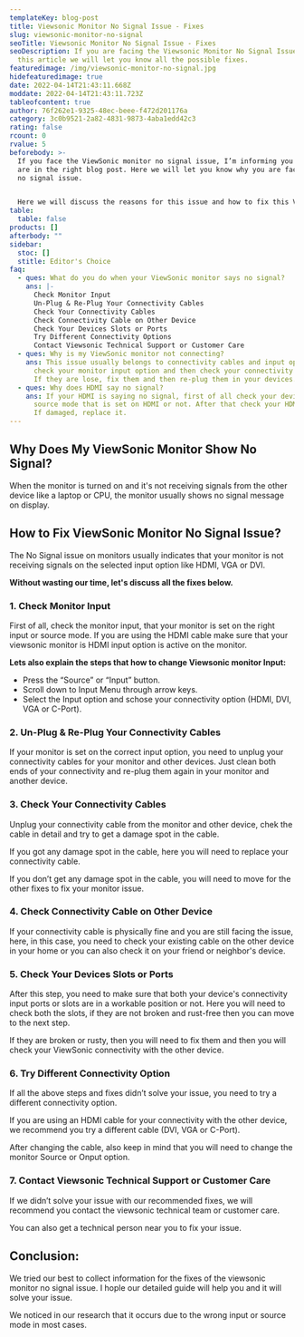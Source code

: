 ```yaml
---
templateKey: blog-post
title: Viewsonic Monitor No Signal Issue - Fixes
slug: viewsonic-monitor-no-signal
seoTitle: Viewsonic Monitor No Signal Issue - Fixes
seoDescription: If you are facing the Viewsonic Monitor No Signal Issue, here in
  this article we will let you know all the possible fixes.
featuredimage: /img/viewsonic-monitor-no-signal.jpg
hidefeaturedimage: true
date: 2022-04-14T21:43:11.668Z
moddate: 2022-04-14T21:43:11.723Z
tableofcontent: true
author: 76f262e1-9325-48ec-beee-f472d201176a
category: 3c0b9521-2a82-4831-9873-4aba1edd42c3
rating: false
rcount: 0
rvalue: 5
beforebody: >-
  If you face the ViewSonic monitor no signal issue, I’m informing you that you
  are in the right blog post. Here we will let you know why you are facing the
  no signal issue.


  Here we will discuss the reasons for this issue and how to fix this ViewSonic monitor no signal issue within a few minutes.
table:
  table: false
products: []
afterbody: ""
sidebar:
  stoc: []
  stitle: Editor's Choice
faq:
  - ques: What do you do when your ViewSonic monitor says no signal?
    ans: |-
      Check Monitor Input
      Un-Plug & Re-Plug Your Connectivity Cables
      Check Your Connectivity Cables
      Check Connectivity Cable on Other Device
      Check Your Devices Slots or Ports
      Try Different Connectivity Options
      Contact Viewsonic Technical Support or Customer Care
  - ques: Why is my ViewSonic monitor not connecting?
    ans: This issue usually belongs to connectivity cables and input options. First,
      check your monitor input option and then check your connectivity cables.
      If they are lose, fix them and then re-plug them in your devices.
  - ques: Why does HDMI say no signal?
    ans: If your HDMI is saying no signal, first of all check your device imput or
      source mode that is set on HDMI or not. After that check your HDMI cable.
      If damaged, replace it.
---
```

## **Why Does My ViewSonic Monitor Show No Signal?**

When the monitor is turned on and it's not receiving signals from the other device like a laptop or CPU, the monitor usually shows no signal message on display.

## **How to Fix ViewSonic Monitor No Signal Issue?**

The No Signal issue on monitors usually indicates that your monitor is not receiving signals on the selected input option like HDMI, VGA or DVI. 

**Without wasting our time, let's discuss all the fixes below.**

### **1. Check Monitor Input**

First of all, check the monitor input, that your monitor is set on the right input or source mode. If you are using the HDMI cable make sure that your viewsonic monitor is HDMI input option is active on the monitor.

**Lets also explain the steps that how to change Viewsonic monitor Input:**

* Press the “Source” or “Input” button.
* Scroll down to Input Menu through arrow keys.
* Select the Input option and schose your connectivity option (HDMI, DVI, VGA or C-Port).

### **2. Un-Plug & Re-Plug Your Connectivity Cables**

If your monitor is set on the correct input option, you need to unplug your connectivity cables for your monitor and other devices. Just clean both ends of your connectivity and re-plug them again in your monitor and another device.

### **3. Check Your Connectivity Cables**

Unplug your connectivity cable from the monitor and other device, chek the cable in detail and try to get a damage spot in the cable. 

If you got any damage spot in the cable, here you will need to replace your connectivity cable.

If you don’t get any damage spot in the cable, you will need to move for the other fixes to fix your monitor issue.

### **4. Check Connectivity Cable on Other Device**

If your connectivity cable is physically fine and you are still facing the issue, here, in this case, you need to check your existing cable on the other device in your home or you can also check it on your friend or neighbor's device.

### **5. Check Your Devices Slots or Ports**

After this step, you need to make sure that both your device's connectivity input ports or slots are in a workable position or not. Here you will need to check both the slots, if they are not broken and rust-free then you can move to the next step.

If they are broken or rusty, then you will need to fix them and then you will check your ViewSonic connectivity with the other device.

### **6. Try Different Connectivity Option**

If all the above steps and fixes didn’t solve your issue, you need to try a different connectivity option.

If you are using an HDMI cable for your connectivity with the other device, we recommend you try a different cable (DVI, VGA or C-Port).

After changing the cable, also keep in mind that you will need to change the monitor Source or Onput option.

### **7. Contact Viewsonic Technical Support or Customer Care**

If we didn’t solve your issue with our recommended fixes, we will recommend you contact the viewsonic technical team or customer care.

You can also get a technical person near you to fix your issue.

## **Conclusion:**

We tried our best to collect information for the fixes of the viewsonic monitor no signal issue. I hople our detailed guide will help you and it will solve your issue.

We noticed in our research that it occurs due to the wrong input or source mode in most cases.